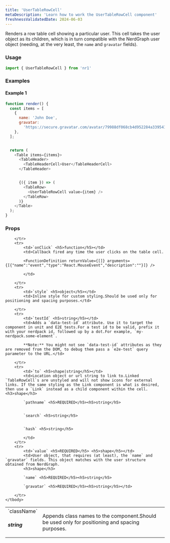 ```yaml
---
title: 'UserTableRowCell'
metaDescription: 'Learn how to work the UserTableRowCell component'
freshnessValidatedDate: 2024-06-03
---
```


Renders a row table cell showing a particular user. This cell takes the user object as its children, which is in turn compatible with the NerdGraph user object (needing, at the very least, the `name` and `gravatar` fields).

### Usage

```js
import { UserTableRowCell } from 'nr1'
```



### Examples

#### Example 1

```js
function render() {
  const items = [
    {
      name: 'John Doe',
      gravatar:
        'https://secure.gravatar.com/avatar/79988df068cb4d952284a3395412dc4f',
    },
  ];


  return (
    <Table items={items}>
      <TableHeader>
        <TableHeaderCell>User</TableHeaderCell>
      </TableHeader>


      {({ item }) => (
        <TableRow>
          <UserTableRowCell value={item} />
        </TableRow>
      )}
    </Table>
  );
}
```



### Props

<table>
    <tbody>
        <tr>
            <td>`className` <h5>string</h5></td>
            <td>Appends class names to the component.Should be used only for positioning and spacing purposes.</td>

        </tr>
        <tr>
            <td>`onClick` <h5>function</h5></td>
            <td>Callback fired any time the user clicks on the table cell.
            
            <FunctionDefinition returnValue={[]} arguments={[{"name":"event","type":"React.MouseEvent","description":""}]} />
            
            </td>

        </tr>
        <tr>
            <td>`style` <h5>object</h5></td>
            <td>Inline style for custom styling.Should be used only for positioning and spacing purposes.</td>

        </tr>
        <tr>
            <td>`testId` <h5>string</h5></td>
            <td>Adds a `data-test-id` attribute. Use it to target the component in unit and E2E tests.For a test id to be valid, prefix it with your nerdpack id, followed up by a dot.For example, `my-nerdpack.some-element`.
            
            **Note:** You might not see `data-test-id` attributes as they are removed from the DOM, to debug them pass a `e2e-test` query parameter to the URL.</td>

        </tr>
        <tr>
            <td>`to` <h5>shape|string</h5></td>
            <td>Location object or url string to link to.Linked `TableRowCell`s are unstyled and will not show icons for external links. If the same styling as the Link component is what is desired, then use a `Link` instead as a child component within the cell.<h3>shape</h3>

            `pathname` <h5>REQUIRED</h5><h5>string</h5>
            
            
            `search` <h5>string</h5>
            
            
            `hash` <h5>string</h5>
            
            </td>
        </tr>
        <tr>
            <td>`value` <h5>REQUIRED</h5> <h5>shape</h5></td>
            <td>User object, that requires (at least), the `name` and `gravatar` fields. This object matches with the user structure obtained from NerdGraph.
            <h3>shape</h3>

            `name` <h5>REQUIRED</h5><h5>string</h5>

            `gravatar` <h5>REQUIRED</h5><h5>string</h5></td>

        </tr>
    </tbody>
</table>